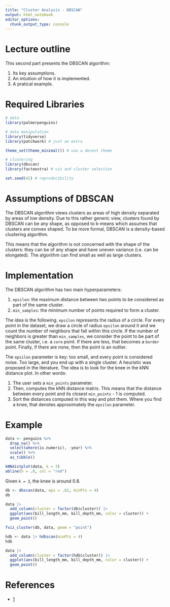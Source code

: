 ```yaml
---
title: "Cluster Analysis - DBSCAN"
output: html_notebook
editor_options:
  chunk_output_type: console
---
```


# Lecture outline

This second part presents the DBSCAN algorithm:

1. Its key assumptions.
2. An intuition of how it is implemented.
3. A pratical example.

# Required Libraries

```r
# data
library(palmerpenguins)

# data manipulation
library(tidyverse)
library(patchwork) # just an extra

theme_set(theme_minimal()) # use a decent theme

# clustering
library(dbscan)
library(factoextra) # viz and cluster selection

set.seed(42) # reproducibility
```
# Assumptions of DBSCAN

The DBSCAN algorithm views clusters as areas of high density separated by areas of low density. Due to this rather generic view, clusters found by DBSCAN can be any shape, as opposed to k-means which assumes that clusters are convex shaped. To be more formal, DBSCAN is a density-based clustering algorithm.

This means that the algorithm is not concerned with the shape of the clusters: they can be of any shape and have uneven variance (i.e. can be elongated). The algorithm can find small as well as large clusters.

# Implementation

The DBSCAN algorithm has two main hyperparameters:

1. `epsilon`: the maximum distance between two points to be considered as part of the same cluster.
2. `min_samples`: the minimum number of points required to form a cluster.

The idea is the following. `epsilon` represents the radius of a circle. For every point in the dataset, we draw a circle of radius `epsilon` around it and we count the number of neighbors that fall within this circle. If the number of neighbors is greater than `min_samples`, we consider the point to be part of the same cluster, i.e. a `core` point. If there are less, that becomes a `border` point. Finally, if there are none, then the point is an outlier.

The `epsilon` parameter is key: too small, and every point is considered noise. Too large, and you end up with a single cluster. A heuristic was proposed in the literature. The idea is to look for the knee in the kNN distance plot. In other words:

1. The user sets a `min_points` parameter.
2. Then, computes the kNN distance matrix. This means that the distance between every point and its closest `min_points` - 1 is computed.
3. Sort the distances computed in this way and plot them. Where you find a knee, that denotes approximately the `epsilon` parameter.

# Example

```r
data <- penguins %>%
  drop_na() %>%
  select(where(is.numeric), -year) %>%
  scale() %>%
  as_tibble()

kNNdistplot(data, k = 3)
abline(h = .8, col = "red")
```

Given `k = 3`, the knee is around 0.8.

```r
db <- dbscan(data, eps = .82, minPts = 4)
db
```

```r
data |>
  add_column(cluster = factor(db$cluster)) |>
  ggplot(aes(bill_length_mm, bill_depth_mm, color = cluster)) +
  geom_point()
```

```r
fviz_cluster(db, data, geom = "point")
```

```r
hdb <- data |> hdbscan(minPts = 4)
hdb
```

```r
data |>
  add_column(cluster = factor(hdb$cluster)) |>
  ggplot(aes(bill_length_mm, bill_depth_mm, color = cluster)) +
  geom_point()
```

# References

* [1](https://mhahsler.github.io/Introduction_to_Data_Mining_R_Examples/book/clustering-analysis.html#density-based-clustering-with-dbscan)
